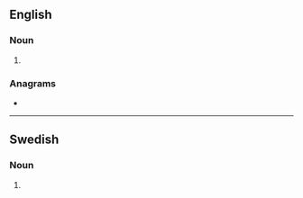 ==English==

===Noun===
{{head|en|noun plural form}}

# {{plural of|stater|lang=en}}

===Anagrams===
* {{anagrams|en|Satters|Strates|starest|starets|tasters}}

----

==Swedish==

===Noun===
{{head|sv|noun form}}

# {{sv-noun-form-indef-gen-pl|stat}}